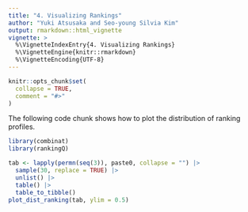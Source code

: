 ```yaml
---
title: "4. Visualizing Rankings"
author: "Yuki Atsusaka and Seo-young Silvia Kim"
output: rmarkdown::html_vignette
vignette: >
  %\VignetteIndexEntry{4. Visualizing Rankings}
  %\VignetteEngine{knitr::rmarkdown}
  %\VignetteEncoding{UTF-8}
---
```


```r
knitr::opts_chunk$set(
  collapse = TRUE,
  comment = "#>"
)
```

The following code chunk shows how to plot the distribution of ranking profiles.

```r
library(combinat)
library(rankingQ)

tab <- lapply(permn(seq(3)), paste0, collapse = "") |>
  sample(30, replace = TRUE) |>
  unlist() |>
  table() |>
  table_to_tibble()
plot_dist_ranking(tab, ylim = 0.5)
```
